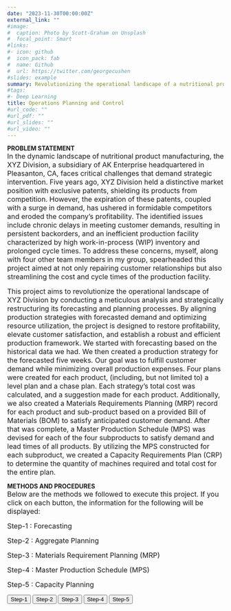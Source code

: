 ```yaml
---
date: "2023-11-30T00:00:00Z"
external_link: ""
#image:
#  caption: Photo by Scott-Graham on Unsplash
#  focal_point: Smart
#links:
#- icon: github
#  icon_pack: fab
#  name: Github
#  url: https://twitter.com/georgecushen
#slides: example
summary: Revolutionizing the operational landscape of a nutritional product manufacturing organization 
#tags:
#- Deep Learning
title: Operations Planning and Control
#url_code: ""
#url_pdf: ""
#url_slides: ""
#url_video: ""
---
```


**PROBLEM STATEMENT**  
<span style="font-size: medium;">In the dynamic landscape of nutritional product manufacturing, the XYZ Division, a subsidiary of AK Enterprise headquartered in Pleasanton, CA, faces critical challenges that demand strategic intervention. Five years ago, XYZ Division held a distinctive market position with exclusive patents, shielding its products from competition. However, the expiration of these patents, coupled with a surge in demand, has ushered in formidable competitors and eroded the company's profitability. The identified issues include chronic delays in meeting customer demands, resulting in persistent backorders, and an inefficient production facility characterized by high work-in-process (WIP) inventory and prolonged cycle times. To address these concerns, myself, along with four other team members in my group, spearheaded this project aimed at not only repairing customer relationships but also streamlining the cost and cycle times of the production facility.</span>  
  
<span style="font-size: medium;">This project aims to revolutionize the operational landscape of XYZ Division by conducting a meticulous analysis and strategically restructuring its forecasting and planning processes. By aligning production strategies with forecasted demand and optimizing resource utilization, the project is designed to restore profitability, elevate customer satisfaction, and establish a robust and efficient production framework. We started with forecasting based on the historical data we had. We then created a production strategy for the forecasted five weeks. Our goal was to fulfill customer demand while minimizing overall production expenses. Four plans were created for each product, (including, but not limited to) a level plan and a chase plan. Each strategy’s total cost was calculated, and a suggestion made for each product. Additionally, we also created a Materials Requirements Planning (MRP) record for each product and sub-product based on a provided Bill of Materials (BOM) to satisfy anticipated customer demand. After that was complete, a Master Production Schedule (MPS) was devised for each of the four subproducts to satisfy demand and lead times of all products. By utilizing the MPS constructed for each subproduct, we created a Capacity Requirements Plan (CRP) to determine the quantity of machines required and total cost for the entire plan.</span>  
  
**METHODS AND PROCEDURES**   
<span style="font-size: medium;">Below are the methods we followed to execute this project. If you click on each button, the information for the following will be displayed:</span>  

<span style="font-size: medium;">Step-1 : Forecasting</span>  

<span style="font-size: medium;">Step-2 : Aggregate Planning</span>  

<span style="font-size: medium;">Step-3 : Materials Requirement Planning (MRP) </span>  

<span style="font-size: medium;">Step-4 : Master Production Schedule (MPS) </span>  

<span style="font-size: medium;">Step-5 : Capacity Planning</span>  

<html lang="en">
<head>
<meta charset="UTF-8">
<meta name="viewport" content="width=device-width, initial-scale=1.0">
<title>Hidden Content Demo</title>
<style>
  .hidden {
    display: none;
  }
</style>
</head>
<body>

<script>
let currentContent = null;

  function toggleContent(id) {
    if (currentContent !== null) {
      currentContent.classList.add('hidden');
    }
    var content = document.getElementById(id);
    content.classList.remove('hidden');
    currentContent = content;
  }
</script>

<button onclick="toggleContent('Step-1')">Step-1</button>
<button onclick="toggleContent('Step-2')">Step-2</button>
<button onclick="toggleContent('Step-3')">Step-3</button> 
<button onclick="toggleContent('Step-4')">Step-4</button>
<button onclick="toggleContent('Step-5')">Step-5</button>

<div id="Step-1" class="hidden">
<span style="font-size: medium;">FORECASTING</span>  

<span style="font-size: medium;">The initial objective of the team was to define a plan for forecasting the demand of each product. Each member took on a product and produced a forecast for the following five weeks. To verify the effectiveness of the forecast methodology, our team was required to have a Mean Absolute Deviation (MAD) value of less than ten for each product when applied to the ten most recent weeks. Essentially, the first ten weeks are used to forecast, and the final ten are used to authenticate said forecast. Our team was also asked to research and recommend four new methodologies that could be considered when forecasting for each product.</span>  

<span style="font-size: medium;">FORECASTING USING STANDARD METHODS</span>  
<span style="font-size: medium;">The 20-week historical data of the five products were first analyzed visually using line charts to understand their sales pattern. Products 1, 4 and 5 did not have any seasonality in the data. However, product 1 had a flat trend line, product 4 had an increasing trend line and product 5 had a decreasing trend line. For product 2, we detected a seasonal pattern. Product 3 data also showed clear signs of seasonality with trend. Based on our analysis, we used the appropriate forecasting methods along with smoothing constants to handle the trend and seasonality for each of the products. We used the method of Exponential Smoothing with Trend Adjustment for Products 1, 4 and 5; Exponential Smoothing with Seasonality for Product 2 and Exponential Smoothing with Seasonality and Trend for Product 3. For product 3, it was not possible to forecast for week 25. As the seasonal pattern repeated every 4 weeks, the team assumed that the forecast for week 25 would have similar demand value as week 21.</span>  

<span style="font-size: medium;">ADDITIONAL FORECASTING METHODS</span>  
<span style="font-size: medium;">Apart from the forecasting methods used above to predict future demand, we can also use methods like Facebook’s Prophet model, neural networking models like Long Short-Term Memory Networks (LSTMs), TBATS model or the Fourier Series Expansion. The Prophet model has low error, better prediction, and better fitting (Jha, B. K., & Pande, S.,2021). It can be used to identify and fine-tune the parameters of seasonality or trend to fit the characteristics of our historical sales datasets and provide accurate forecasts for the future periods. TBATS (Trigonometric seasonality, Box-Cox transformation, ARMA errors, Trend and Seasonal components) is designed to handle complex time-series data with multiple seasonality and trend patterns (De Livera, A. M., Hyndman, R. J., & Snyder, R. D.,2011). This model considers different alternative models while working on the given dataset - non seasonal models, with and without Box-Cox transformation, with and without considering Trend, with and without Trend Damping, with ARIMA and without ARMA(p,q) process used to model residuals and also various amount of harmonics used to model seasonal effects. Finally, the official forecasting values are computed using the Akaike Information Criterion (AIC). Thus, TBATS can be considered appropriate for the accurate forecasting of our demand data.</span>  
  
<span style="font-size: medium;">RESULTS</span>  
<span style="font-size: medium;">We conducted individual forecasts for each of the five products spanning weeks 20 to 25, employing standard methods. The Mean Absolute Deviation (MAD) for weeks 11-20 was consistently below 6, aligning with Mr. Smith's expectations, which mandated that the forecast, when applied to the last ten weeks, should yield a MAD not exceeding 10. A comprehensive breakdown of the forecast computations is available in the below figures. (Figure A.1 to Figure A.5). To address the limitation of not being able to forecast for week 25 for product 3, we explored the application of the TBATS model, an additional forecasting method, within the R environment. The R code, along with the forecasted values for weeks 21-25 for product 3 using TBATS, is detailed in Figure A.6. This supplementary approach allowed us to enhance the accuracy and completeness of our forecasting process.</span>  
  
<span style="font-size: small;">Figure A.1:Forecasting for Product 1</span>
![](/Code1_140.jpg)
<span style="font-size: small;">Figure A.2:Forecasting for Product 2</span>
![](/Code2_140.jpg)
<span style="font-size: small;">Figure A.3:Forecasting for Product 3</span>
![](/Code3_140.jpg)
<span style="font-size: small;">Figure A.4:Forecasting for Product 4</span>
![](/Code4_140.jpg)
<span style="font-size: small;">Figure A.5:Forecasting for Product 5</span>
![](/Code5_140.jpg)
<span style="font-size: small;">Figure A.6:Additional method of forecasting using TBATS model in R</span>
![](/Code6_140.jpg)
![](/Code7_140.jpg)

</div>

<div id="Step-2" class="hidden">
<span style="font-size: medium;">AGGREGATE PLANNING</span>  

<span style="font-size: medium;">Based on the information provided, the team initially created two different aggregate plans: level plan and chase plan. For the level plan, the team fired unnecessary workers in the first week to create a constant workforce and a constant level production for each week. This meant that the plan might not meet a week’s given demand or it might overproduce. Any overproduction or underproduction was carried over into the next period as inventory or backlog. For the chase plan, the team fired and hired throughout the planning to keep a bare minimum necessary workforce for the week. This meant the workers only produced as much as they needed to meet demand, so there was no overproduction or underproduction. The third plan acted as a mixture of the level and chase plans. It contains a constant workforce by using the maximum number of workers needed for production within week 21 to week 25, thus reducing the cost of firing and hiring. In addition, the workers only produced what the demand called for. This reduced any carrying cost of inventory or backlog. After comparing the three plans, the team decided to add one more, where there was no firing or hiring at all, and the workers only produced the demand per product. The team made the following assumptions while crafting the plans. Such as rounding the forecasted values of demand to whole numbers. In addition, any partial workers were rounded to the next whole number and then overtime/undertime was considered in each plan.</span>  
  
<span style="font-size: medium;">RESULTS</span>  
<span style="font-size: medium;">The below figures display the four plans discussed above, for product 1. In a similar way, these four plans were also applied for products 2,3,4 and 5.</span>  
<span style="font-size: small;">Plan 1: Level plan</span>
![](/Code8_140.jpg)
<span style="font-size: small;">Plan 2: Chase plan</span>
![](/Code9_140.jpg)
<span style="font-size: small;">Plan 3: Mix plan</span>
![](/Code10_140.jpg)
<span style="font-size: small;">Plan 4: Comparison plan</span>
![](/Code11_140.jpg)

<span style="font-size: medium;">Thus, we reached the following cost conclusions:</span>
![](/Code12_140.jpg)

<span style="font-size: medium;">Based on the above table, the chase plan is the most expensive, primarily due to the additional cost of hiring and firing workers. Although this plan reduced the cost of undertime, inventory, and backlog, however, the cost of hiring and firing outweighed the savings. In addition, this plan creates an unstable production and work environment that will not be appropriate for XYZ Division. On the other hand, the level plan costs marginally more than the mix and comparison plans. Due to each period having equal production, the workforce stays the same throughout the periods considered. To create that stability, the unnecessary workers are fired at the beginning of week 21, thus reducing any extra costs of hiring and undertime. With a constant level of production, the product can be overproduced or underproduced, which adds to carrying inventory and backlog costs. The mix plan has the beauty of both level and chase plan. The comparison plan costs the least, has a constant workforce, and meets the demand. However, the available workforce is more than it needs. The mix plan might be a good choice of planning for its minimum workforce, great utilization of undertime and meets the production demand. However, it still costs more than the comparison plan.</span>  
  
<span style="font-size: medium;">Thus, in terms of cost, the comparison plan is the most suitable among all the four plans. However, over large periods of time, this plan may cost more than the mix plan. It depends on the, and whether it is required to keep the unnecessary workforce. In other words, based on the current planning cost, the team recommends the comparison plan. In the future, as new forecasting and demand occurs, the plan may be reworked to stay optimal.</span>

</div>

<div id="Step-3" class="hidden">
<span style="font-size: medium;">MATERIALS REQUIREMENT PLANNING</span>  

<span style="font-size: medium;">For the Materials Requirement Planning (MRP), a detailed analysis of the required dependent items for the manufacturing of the five main products was conducted for weeks 21-25. Using the given Bill of Materials (BOM), on-hand inventory prior to week 21, considering the lead times, lot sizes, safety stock, and previously forecasted values as gross requirements, we were able to come up with the timeline for subproduct orders. According to the BOM, the five products required similar subproducts for their manufacture. For example, Products 1, 2 and 4 (Level 0) required subproduct 4. Also, some of the subproducts required another layer of subproducts. For example, subproducts 2 and 3 (Level 1) required subproducts 1 and 4 (Level 2). Thus, for the gross requirements of the sub-products, we considered their total requirements respectively at the lowest level possible, i.e., at Level 2.</span>  
  
<span style="font-size: medium;">RESULTS</span>  

<span style="font-size: medium;">As none of the five products had scheduled receipts or on-hand inventory, the planned order releases for each week were determined based on their gross requirements. These planned order releases, devoid of any lead times, were evenly distributed from week 21 to 25. Notably, a detailed analysis revealed that for subproducts 1, 4, and 3, whose lead times were one week in advance, the initiation of planned order releases for their orders was required by week 20. For a thorough breakdown of the calculations, please refer to the following figures.</span>
![](/Code13_140.jpg)
![](/Code14_140.jpg)
![](/Code15_140.jpg)
![](/Code16_140.jpg)
![](/Code17_140.jpg)
![](/Code18_140.jpg)
![](/Code19_140.jpg)
![](/Code20_140.jpg)
![](/Code21_140.jpg)

</div>
  
<div id="Step-4" class="hidden">
<span style="font-size: medium;">MASTER PRODUCTION SCHEDULE (MPS)</span>  
  
<span style="font-size: medium;">Following the MRP, the focus shifted to Master Production Scheduling (MPS). We used the planned order releases of each week for the subproducts 1, 2, 3 and 4, obtained from the MRP computations, and integrated it into MPS. The resulting MPS records formed a basis for the subsequent capacity planning phase.</span>
  
<span style="font-size: medium;">RESULTS</span>    
<span style="font-size: medium;">According to the Master Production Schedule (MPS) calculations outlined in figure above, the commencement of production for sub-products 1, 3, and 4 is deemed necessary starting from week 20. In the case of sub-product 2, production is slated to begin from week 22. While there exists flexibility to shift the production schedules of subproducts 1, 3, and 4 from week 20 to any week within the range of 21 to 25, such adjustments must be approached cautiously. This is due to potential adverse effects on XYZ Division, which is currently facing a loss of profit. Shifting production schedules might impact customer satisfaction, strain production capacity, and result in excess inventory, unless other aspects of the production plan are correspondingly adjusted.</span> 

<span style="font-size: small;">MPS of sub-products 1,2,3,4</span>
![](/Code22_140.jpg)

</div>

<div id="Step-5" class="hidden">
<span style="font-size: medium;">CAPACITY REQUIREMENTS PLANNING (CRP)</span>  
  
<span style="font-size: medium;">The objective of this phase was to determine the exact number of machines needed to execute the production plan and come up with a total cost of said plan. The Capacity Bills method was employed, both with and without considering the downtime. The team considered MPS, routings, setup, and run time for each workstation.  When downtime was considered, the team computed the overall capacity required at every workstation by adding an adjustment to the baseline capacity. This adjustment considered the potential downtime and reduced capacity during the repair periods. For example, for every 240 mins of actual production capacity, the workstation 1 must run 265 (= 240+25) minutes. Thus, if 20200 minutes is the required capacity for sub-product 1 in week 20, the workstation 1 must run for 20200 * (265/240) minutes.</span>  
  
<span style="font-size: medium;">For the cost computations, we applied the chase policy. The team utilized the previous computations of required capacity considering downtime to further determine machines necessary. In addition, we were able to find the total capacity for each week and any undertime/excess capacity. By combining the cost computations with the regular cost of each subproduct, the team was able to construct the total cost of their suggested production plan.</span>   
  
<span style="font-size: medium;">RESULTS</span>    
<span style="font-size: medium;">Below are the calculations carried out for CRP for each subproduct, with downtime considered.</span> 
![](/Code23_140.jpg)
![](/Code24_140.jpg)
![](/Code25_140.jpg)
![](/Code26_140.jpg)
<span style="font-size: small;">Cost Computations for 7 workstations</span> 
![](/Code27_140.jpg)
![](/Code28_140.jpg)
![](/Code29_140.jpg)
![](/Code30_140.jpg)
![](/Code31_140.jpg)
![](/Code32_140.jpg) 
![](/Code33_140.jpg)

<span style="font-size: medium;">Based on the computations carried out for capacity requirements (above figure) and corresponding cost analysis (above figure), even with considering the downtime, it is evident that meeting the production needs for each sub-product weekly with existing machines at each workstation poses a risk of overloading. Hence to make sure the workstations are not overloaded, a necessary number of machines are bought or sold off every week. This allows for a degree of profitability while ensuring capacity is maintained and sub-products produced on time. Nevertheless, there is a trade-off, as this approach incurs penalties for underutilized machine time.</span>   
  
  
**CONCLUSION AND RECOMMENDATIONS**  
<span style="font-size: medium;">In conclusion, the project aimed at enhancing the operational efficiency of XYZ Division has yielded valuable insights and recommendations for the Vikings. The forecasting module successfully implemented standard methods, including Exponential Smoothing with Trend Adjustment and Seasonality, ensuring accurate predictions with a Mean Absolute Deviation (MAD) value of less than ten. Alternative models like Facebook’s Prophet and TBATS were also suggested for their adaptability to complex time-series data. In the planning phase, production strategies, encompassing level and chase plans, were devised to balance forecasted demand and minimize costs. The aggregate planning phase explored various scenarios, leading to the selection of an optimal strategy that balanced workforce stability and cost-effectiveness. The subsequent implementation of Materials Requirement Planning (MRP), Master Production Schedule (MPS), and Capacity Requirements Planning (CRP) ensured a streamlined production process in alignment with demand. Based on the methodologies and the data analysis, the following recommendations can be made to The XYZ Division.</span>  
![](/CodeFT_140.jpg)  
<span style="font-size: medium;">Following these procedures, it would cost XYZ division a total of 419,950 dollars in terms of production planning as per capacity requirements of MPS units. The aggregate planning for this plan would cost a total of 1,006,295 dollars, considering the short-term plan recommendation, or a total of 1,031,295 dollars, considering the long-term recommendation.</span>  
  
<span style="font-size: small;">Total cost of the plan</span>  
![](/Code34_140.jpg)  
  
**REFERENCES**  
<span style="font-size: medium;">De Livera, A. M., Hyndman, R. J., & Snyder, R. D. (2011). Forecasting time series with complex seasonal patterns using exponential smoothing. Journal of the American statistical association, 106(496), 1513-1527.</span>  


<span style="font-size: medium;">Jha, B. K., & Pande, S. (2021, April). Time series forecasting model for supermarket sales using FB-prophet. In 2021 5th International Conference on Computing Methodologies and Communication (ICCMC) (pp. 547-554). IEEE. https://doi.org/10.1198/jasa.2011.tm09771 </span>  

<span style="font-size: medium;">R: Documentation https://www.r-project.org/other-docs.html </span> 

</div>
</body>
</html>  
     
     
